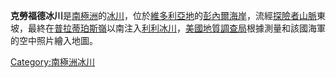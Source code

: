{{Coord|70|53|S|163|13|E|source:GNIS|display=title}}

'''克勞福德冰川'''是[[南極洲|南極洲]]的[[冰川|冰川]]，位於[[維多利亞地|維多利亞地]]的[[彭內爾海岸|彭內爾海岸]]，流經[[探險者山脈|探險者山脈]]東坡，最終在[[普拉蒂珀斯嶺|普拉蒂珀斯嶺]]以南注入[[利利冰川|利利冰川]]，[[美國地質調查局|美國地質調查局]]根據測量和該國海軍的空中照片繪入地圖。

{{Antarctica-geo-stub}}
[[Category:南極洲冰川|Category:南極洲冰川]]